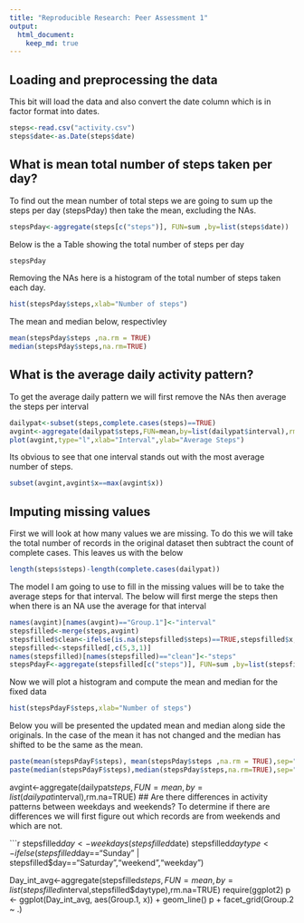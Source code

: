 ```yaml
---
title: "Reproducible Research: Peer Assessment 1"
output: 
  html_document:
    keep_md: true
---
```



## Loading and preprocessing the data
This bit will load the data and also convert the date column which is in factor format into dates.
```r
steps<-read.csv("activity.csv")
steps$date<-as.Date(steps$date)
```
## What is mean total number of steps taken per day?
To find out the mean number of total steps we are going to sum up the steps per day (stepsPday) then take the mean, excluding the NAs.
```r
stepsPday<-aggregate(steps[c("steps")], FUN=sum ,by=list(steps$date))
```
Below is the a Table showing the total number of steps per day
```r
stepsPday
```
Removing the NAs here is a histogram of the total number of steps taken each day.
```r
hist(stepsPday$steps,xlab="Number of steps")
```

The mean and median below, respectivley
```r
mean(stepsPday$steps ,na.rm = TRUE)
median(stepsPday$steps,na.rm=TRUE)
```

## What is the average daily activity pattern?
To get the average daily pattern we will first remove the NAs then average the steps per interval
```r
dailypat<-subset(steps,complete.cases(steps)==TRUE)
avgint<-aggregate(dailypat$steps,FUN=mean,by=list(dailypat$interval),rm.na=TRUE)
plot(avgint,type="l",xlab="Interval",ylab="Average Steps")
```

Its obvious to see that one interval stands out with the most average number of steps.
```r
subset(avgint,avgint$x==max(avgint$x))
```

## Imputing missing values
First we will look at how many values we are missing.  To do this we will take the total number of records in the original dataset then subtract the count of complete cases.  This leaves us with the below
```r
length(steps$steps)-length(complete.cases(dailypat))
```
The model I am going to use to fill in the missing values will be to take the average steps for that interval.  The below will first merge the steps then when there is an NA use the average for that interval

```r
names(avgint)[names(avgint)=="Group.1"]<-"interval"
stepsfilled<-merge(steps,avgint)
stepsfilled$clean<-ifelse(is.na(stepsfilled$steps)==TRUE,stepsfilled$x,stepsfilled$steps)
stepsfilled<-stepsfilled[,c(5,3,1)]
names(stepsfilled)[names(stepsfilled)=="clean"]<-"steps"
stepsPdayF<-aggregate(stepsfilled[c("steps")], FUN=sum ,by=list(stepsfilled$date))
```
Now we will plot a histogram and compute the mean and median for the fixed data

```r
hist(stepsPdayF$steps,xlab="Number of steps")
```

Below you will be presented the updated mean and median along side the originals.  In the case of the mean it has not changed and the median has shifted to be the same as the mean.
```r
paste(mean(stepsPdayF$steps), mean(stepsPday$steps ,na.rm = TRUE),sep="  ")
paste(median(stepsPdayF$steps),median(stepsPday$steps,na.rm=TRUE),sep="  ")
```

avgint<-aggregate(dailypat$steps,FUN=mean,by=list(dailypat$interval),rm.na=TRUE)
## Are there differences in activity patterns between weekdays and weekends?
To determine if there are differences we will first figure out which records are from weekends and which are not.

```r
stepsfilled$day<-weekdays(stepsfilled$date)
stepsfilled$daytype<-ifelse(stepsfilled$day=="Sunday" | stepsfilled$day=="Saturday","weekend","weekday")

Day_int_avg<-aggregate(stepsfilled$steps,FUN=mean,by=list(stepsfilled$interval,stepsfilled$daytype),rm.na=TRUE)
require(ggplot2)
p <- ggplot(Day_int_avg, aes(Group.1, x)) + geom_line()
p + facet_grid(Group.2 ~ .)



